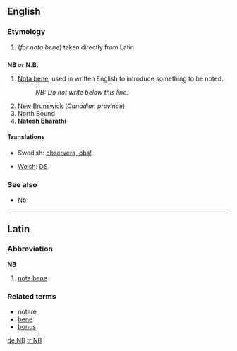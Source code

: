 ==English==

===Etymology===
#(''for nota bene'') taken directly from Latin

==={{initialism}}===
'''NB''' ''or'' '''N.B.'''

# [[Nota bene]]; used in written English to introduce something to be noted.
#:''NB: Do not write below this line.''
#[[New Brunswick]] (''Canadian province'')
#North Bound
# '''Natesh Bharathi'''
====Translations====
{{top}}
*Swedish: [[observera, obs!]]
{{mid}}
*[[Welsh]]: [[DS]]
{{bottom}}

===See also===
*[[Nb]]

----
==Latin==
===Abbreviation===
'''NB'''

#[[nota bene]]

===Related terms===
*notare
*[[bene]]
*[[bonus]]

[[de:NB]]
[[tr:NB]]